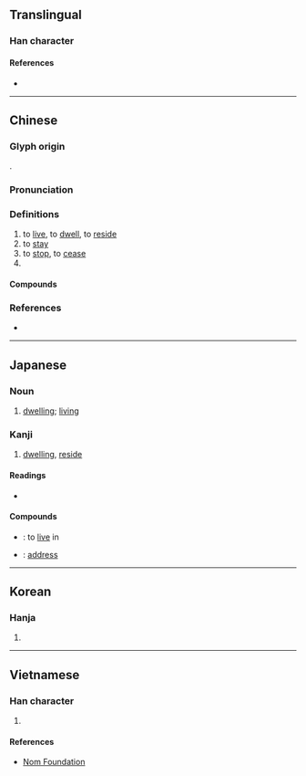 {{character info/new}}
{{also|隹}}
==Translingual==

===Han character===
{{Han char|rn=9|rad=人|as=05|sn=7|four=20214|canj=OYG|ids=⿰亻主}}

====References====
* {{Han ref|kx=0098.090|dkj=00505|dj=0207.020|hdz=10137.090|uh=4F4F|ud=20303|bh=A6ED|bd=42733}}

----

==Chinese==
{{zh-forms}}

===Glyph origin===
{{Han etym}}
{{Han compound|人|alt1=亻|主|ls=psc|c1=s|c2=p}}.

===Pronunciation===
{{zh-pron
|m=zhù
|m-s=zu4
|c=zyu6
|h=pfs=chhu
|md=cê̤ṳ
|mn=qz,tw,xm,zz:chū/qz:tiū
|mn_note=chū - literary; tiū - vernacular
|w=3zr
|mc=y
|oc=y
|ma=zh-zhù.ogg
|cat=v,suf
}}

===Definitions===
{{zh-hanzi}}

# to [[live]], to [[dwell]], to [[reside]]
# to [[stay]]
# to [[stop]], to [[cease]]
# {{n-g|Verb suffix indicating [[firmness]], [[steadiness]] or coming to a halt.}}

{{attention|yue|also Cantonese usage?}}
{{attention|zh|also "to inhabit/live in"?}}

====Compounds====
{{zh-der|不住|不住口|不住嘴|不住眼|不停住|且住|久停久住|住口|住嘴|住址|住坐|住宅|住宅區|住宅單元|住宅旅社|住客|住家|住宿|住屋|住戶|住所|住手|住持|住民|住紮|住腳|住處|住閒|住院|住院醫師|保不住|保住|借住|停住|僵住|凍住|勒住|原住民|去住|去住無門|吃不住|吃得住|呆住|咬住|問住|喝住|噤住|嚇住|嚥住|困住|國民住宅|圍住|團團圍住|坐不住|塞住|壓不住|壓住|夜住曉行|安住|寬住|封住|對不住|小住|就此打住|居住|居住密度|居住環境|居住自由|常住|幫住|平價住宅|忍不住|怔住|愣住|憋不住|截住|戳得住|扎住|打住|打住話頭|扯住|扶住|把不住|把住|把持不住|把腳不住|抓住|抵不住|抵住|招架不住|拴住|拿不住|拿住|拿得住|拿把不住|按捺不住|挺住|捉住|捉腳不住|捉身不住|捧住|掌不住|掐住|掛不住|掩不住|掩住|摀不住|摀住|摟住|摳住|撐不住|撐得住|擋不住|擋住|擱不住|擱得住|攔住|攫住|架不住|楞住|款住|止不住|止住|沉不住氣|沉住氣|沉得住氣|沒住頭|煞住|熬不住|留住|留客住|白住|白吃白住|瞞住|矇住|禁不住|禁得住|移住|穩住|立不住腳|站不住|站不住腳|站住|站住腳|站得住|管不住|絆住|給我記住|綁住|縛住|繫住|纏住|罩不住|罩得住|耐不住|蒙住|蓋住|衣食住行|裹住|記住|貧民住宅|起住|遮住|遲行早住|長住|閒住|閣不住|限制住居|隔不住|難住了|靠不住|靠得住|頂針捱住|食衣住行|養不住|鯁住|黏住}}

===References===
* {{R:cedict}}

{{zh-cat|Beginning}}

----

==Japanese==

===Noun===
{{ja-kanjitab|じゅう|yomi=on}}
{{ja-noun|じゅう}}
# [[dwelling]]; [[living]]

===Kanji===
{{ja-kanji|grade=3|rs=人05}}

# [[dwelling]], [[reside]]

====Readings====
* {{ja-readings|goon=[[じゅう]] (jū)|kanon=[[ちゅう]] (chū) {{non-joyo-reading}}|kun=[[すむ]] (sumu), [[とどまる]] (todomaru), [[やむ]] (yamu)}}

====Compounds====
* {{ja-r|住む|すむ}}: to [[live]] in
* {{ja-r|住所|じゅうしょ}}: [[address]]

----

==Korean==

===Hanja===
{{ko-hanja|hangeul=주|mr=chu}}

# {{defn|lang=ko|sort=人05}}

----

==Vietnamese==

===Han character===
{{vi-hantu|[[trú]], [[trọ]], [[giọ]]|rs=人05}}

# {{defn|lang=vi|sort=人05}}

====References====
* [http://nomfoundation.org/common/nom_details.php?codepoint=4f4f Nom Foundation]